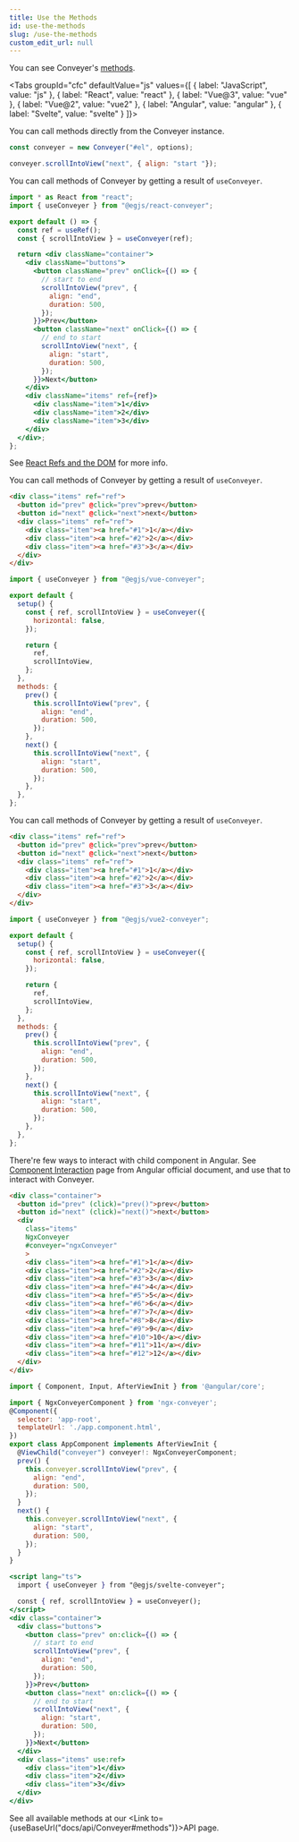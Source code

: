 ```yaml
---
title: Use the Methods
id: use-the-methods
slug: /use-the-methods
custom_edit_url: null
---
```




You can see Conveyer's [methods](/docs/api/Conveyer#methods).

<Tabs
  groupId="cfc"
  defaultValue="js"
  values={[
    { label: "JavaScript", value: "js" },
    { label: "React", value: "react" },
    { label: "Vue@3", value: "vue" },
    { label: "Vue@2", value: "vue2" },
    { label: "Angular", value: "angular" },
    { label: "Svelte", value: "svelte" }
  ]}>
  <TabItem value="js">

You can call methods directly from the Conveyer instance.

```js
const conveyer = new Conveyer("#el", options);

conveyer.scrollIntoView("next", { align: "start "});
```

  </TabItem>
  <TabItem value="react">

You can call methods of Conveyer by getting a result of `useConveyer`.

```jsx
import * as React from "react";
import { useConveyer } from "@egjs/react-conveyer";

export default () => {
  const ref = useRef();
  const { scrollIntoView } = useConveyer(ref);

  return <div className="container">
    <div className="buttons">
      <button className="prev" onClick={() => {
        // start to end
        scrollIntoView("prev", {
          align: "end",
          duration: 500,
        });
      }}>Prev</button>
      <button className="next" onClick={() => {
        // end to start
        scrollIntoView("next", {
          align: "start",
          duration: 500,
        });
      }}>Next</button>
    </div>
    <div className="items" ref={ref}>
      <div className="item">1</div>
      <div className="item">2</div>
      <div className="item">3</div>
    </div>
  </div>;
};
```

See [React Refs and the DOM](https://reactjs.org/docs/refs-and-the-dom.html) for more info.

  </TabItem>
  <TabItem value="vue">

You can call methods of Conveyer by getting a result of `useConveyer`.

```html title="<template>"
<div class="items" ref="ref">
  <button id="prev" @click="prev">prev</button>
  <button id="next" @click="next">next</button>
  <div class="items" ref="ref">
    <div class="item"><a href="#1">1</a></div>
    <div class="item"><a href="#2">2</a></div>
    <div class="item"><a href="#3">3</a></div>
  </div>
</div>
```

```js title="<script>"
import { useConveyer } from "@egjs/vue-conveyer";

export default {
  setup() {
    const { ref, scrollIntoView } = useConveyer({
      horizontal: false,
    });

    return {
      ref,
      scrollIntoView,
    };
  },
  methods: {
    prev() {
      this.scrollIntoView("prev", {
        align: "end",
        duration: 500,
      });
    },
    next() {
      this.scrollIntoView("next", {
        align: "start",
        duration: 500,
      });
    },
  },
};
```
  </TabItem>
  <TabItem value="vue2">

You can call methods of Conveyer by getting a result of `useConveyer`.

```html title="<template>"
<div class="items" ref="ref">
  <button id="prev" @click="prev">prev</button>
  <button id="next" @click="next">next</button>
  <div class="items" ref="ref">
    <div class="item"><a href="#1">1</a></div>
    <div class="item"><a href="#2">2</a></div>
    <div class="item"><a href="#3">3</a></div>
  </div>
</div>
```

```js title="<script>"
import { useConveyer } from "@egjs/vue2-conveyer";

export default {
  setup() {
    const { ref, scrollIntoView } = useConveyer({
      horizontal: false,
    });

    return {
      ref,
      scrollIntoView,
    };
  },
  methods: {
    prev() {
      this.scrollIntoView("prev", {
        align: "end",
        duration: 500,
      });
    },
    next() {
      this.scrollIntoView("next", {
        align: "start",
        duration: 500,
      });
    },
  },
};
```
  </TabItem>
  <TabItem value="angular">

There're few ways to interact with child component in Angular.
See [Component Interaction](https://angular.io/guide/component-interaction#parent-interacts-with-child-via-local-variable) page from Angular official document, and use that to interact with Conveyer.

```html title="app.component.html"
<div class="container">
  <button id="prev" (click)="prev()">prev</button>
  <button id="next" (click)="next()">next</button>
  <div
    class="items"
    NgxConveyer
    #conveyer="ngxConveyer"
    >
    <div class="item"><a href="#1">1</a></div>
    <div class="item"><a href="#2">2</a></div>
    <div class="item"><a href="#3">3</a></div>
    <div class="item"><a href="#4">4</a></div>
    <div class="item"><a href="#5">5</a></div>
    <div class="item"><a href="#6">6</a></div>
    <div class="item"><a href="#7">7</a></div>
    <div class="item"><a href="#8">8</a></div>
    <div class="item"><a href="#9">9</a></div>
    <div class="item"><a href="#10">10</a></div>
    <div class="item"><a href="#11">11</a></div>
    <div class="item"><a href="#12">12</a></div>
  </div>
</div>
```

```js title="app.component.ts"
import { Component, Input, AfterViewInit } from '@angular/core';

import { NgxConveyerComponent } from 'ngx-conveyer';
@Component({
  selector: 'app-root',
  templateUrl: './app.component.html',
})
export class AppComponent implements AfterViewInit {
  @ViewChild("conveyer") conveyer!: NgxConveyerComponent;
  prev() {
    this.conveyer.scrollIntoView("prev", {
      align: "end",
      duration: 500,
    });
  }
  next() {
    this.conveyer.scrollIntoView("next", {
      align: "start",
      duration: 500,
    });
  }
}
```

  </TabItem>
  <TabItem value="svelte">

```jsx
<script lang="ts">
  import { useConveyer } from "@egjs/svelte-conveyer";

  const { ref, scrollIntoView } = useConveyer();
</script>
<div class="container">
  <div class="buttons">
    <button class="prev" on:click={() => {
      // start to end
      scrollIntoView("prev", {
        align: "end",
        duration: 500,
      });
    }}>Prev</button>
    <button class="next" on:click={() => {
      // end to start
      scrollIntoView("next", {
        align: "start",
        duration: 500,
      });
    }}>Next</button>
  </div>
  <div class="items" use:ref>
    <div class="item">1</div>
    <div class="item">2</div>
    <div class="item">3</div>
  </div>
</div>
```

  </TabItem>
</Tabs>

See all available methods at our <Link to={useBaseUrl("docs/api/Conveyer#methods")}>API</Link> page.
